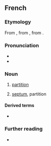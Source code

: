 ==French==

===Etymology===
From {{etyl|fro|fr}}, from {{etyl|VL.|fr}} {{m|la|*clausiō|*clausiō, clausiōnem}}, from {{etyl|la|fr}} {{m|la|clausus}}.

===Pronunciation===
* {{fr-IPA}}
* {{audio|Fr-cloison.ogg|Audio|lang=fr}}

===Noun===
{{fr-noun|f}}

# [[partition]]
# {{lb|fr|anatomy|botany}} [[septum]], partition

====Derived terms====
* {{l|fr|cloisonner|gloss=to partition, compartmentalize}}

===Further reading===
* {{R:TLFi}}
